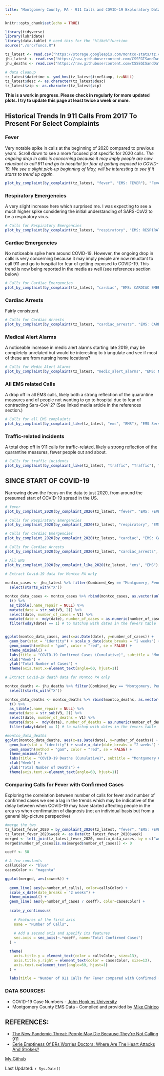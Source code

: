 ```yaml
---
title: "Montgomery County, PA - 911 Calls and COVID-19 Exploratory Data Analysis"
---
```


```r
knitr::opts_chunk$set(echo = TRUE)
```


```r
library(tidyverse)
library(lubridate)
library(data.table) # need this for the "%like%"function
source("./src/funcs.R")
```

```r
tz_latest <- read.csv("https://storage.googleapis.com/montco-stats/tz.csv")
jhu_latest <- read.csv("https://raw.githubusercontent.com/CSSEGISandData/COVID-19/master/csse_covid_19_data/csse_covid_19_time_series/time_series_covid19_confirmed_US.csv")
jhu_deaths <- read.csv("https://raw.githubusercontent.com/CSSEGISandData/COVID-19/master/csse_covid_19_data/csse_covid_19_time_series/time_series_covid19_deaths_US.csv")
```


```r
# data cleanup
tz_latest$datetime <- ymd_hms(tz_latest$timeStamp, tz=NULL)
tz_latest$desc <- as.character(tz_latest$desc)
tz_latest$zip <- as.character(tz_latest$zip)

```
**This is a work in progress. Please check in regularly for more updated plots. I try to update this page at least twice a week or more.**

## Historical Trends In 911 Calls From 2017 To Present For Select Complaints

### Fever
Very notable spike in calls at the beginning of 2020 compared to previous years.  Scroll down to see a more focused plot specific for 2020 calls.
*The ongoing drop in calls is concerning because it may imply people are now reluctant to call 911 and go to hospital for fear of getting exposed to COVID-19. We see a slight pick-up beginning of May, will be interesting to see if it starts to trend up again.*


```r

plot_by_complaint(by_complaint(tz_latest, "fever", "EMS: FEVER"), "Fever")

```

### Respiratory Emergencies
A very slight increase here which surprised me. I was expecting to see a much higher spike considering the initial understanding of SARS-CoV2 to be a respiratory virus.  

```r
# Calls for Respiratory Emergencies
plot_by_complaint(by_complaint(tz_latest, "respiratory", "EMS: RESPIRATORY EMERGENCY"), "Respiratory Emergencies")

```

### Cardiac Emergencies
No noticeable spike here around COVID-19. However, the ongoing drop in calls is very concerning because it may imply people are now reluctant to call 911 and go to hospital for fear of getting exposed to COVID-19.  This trend is now being reported in the media as well (see references section below)


```r
# Calls for Cardiac Emergencies
plot_by_complaint(by_complaint(tz_latest, "cardiac", "EMS: CARDIAC EMERGENCY"), "Cardiac Emergencies")

```

### Cardiac Arrests
Fairly consistent. 

```r
# Calls for Cardiac Arrests
plot_by_complaint(by_complaint(tz_latest, "cardiac_arrests", "EMS: CARDIAC ARREST"), "Cardiac Arrests")

```

### Medical Alert Alarms
A noticeable increase in medic alert alarms starting late 2019, may be completely unrelated but would be interesting to triangulate and see if most of these are from nursing home locations?

```r
# Calls for Medic Alert Alarms
plot_by_complaint(by_complaint(tz_latest, "medic_alert_alarms", "EMS: MEDICAL ALERT ALARM"), "Medical Alert Alarms")

```

### All EMS related Calls
A drop off in all EMS calls, likely both a strong reflection of the quarantine measures and of people not wanting to go to hospital due to fear of contracting Sars-CoV-2? (See linked media article in the references section.)

```r
# Calls for all EMS complaints
plot_by_complaint(by_complaint_like(tz_latest, "ems", "EMS"), "EMS Services (all)")
```


### Traffic-related incidents
A total drop off in 911 calls for traffic-related, likely a strong reflection of the quarantine measures, fewer people out and about.

```r
# Calls for traffic incidents
plot_by_complaint(by_complaint_like(tz_latest, "traffic", "Traffic"), "Traffic-Related Incidents")

```


## SINCE START OF COVID-19
Narrowing down the focus on the data to just 2020, from around the presumed start of COVID-19 spread in the US.


```r

# fever
plot_by_complaint_2020(by_complaint_2020(tz_latest, "fever", "EMS: FEVER"), "Fever")

# Calls for Respiratory Emergencies
plot_by_complaint_2020(by_complaint_2020(tz_latest, "respiratory", "EMS: RESPIRATORY EMERGENCY"), "Respiratory Emergencies")

# Calls for Cardiac Emergencies
plot_by_complaint_2020(by_complaint_2020(tz_latest, "cardiac", "EMS: CARDIAC EMERGENCY"), "Cardiac Emergencies")

# Calls for Cardiac Arrests
plot_by_complaint_2020(by_complaint_2020(tz_latest, "cardiac_arrests", "EMS: CARDIAC ARREST"), "Cardiac Arrests")

# All EMS
plot_by_complaint_2020(by_complaint_like_2020(tz_latest, "ems", "EMS"), "All EMS")

```

```r
# Extract Covid-19 data for Montco PA only
  
montco_cases <- jhu_latest %>% filter(Combined_Key == "Montgomery, Pennsylvania, US") %>%
  select(starts_with("X")) 

montco_data_cases <- montco_cases %>% rbind(montco_cases, as.vector(unlist(str_split(colnames(montco_cases), " ")))) %>%
  t() %>%
  as_tibble(.name_repair = NULL) %>%
  mutate(date = str_sub(V3, 2)) %>%
  select(date, number_of_cases = V1) %>%
  mutate(date =  mdy(date), number_of_cases = as.numeric(number_of_cases)) %>%
  filter(wday(date) == 1) # to matchup with dates in the fevers table


ggplot(montco_data_cases, aes(x=as.Date(date), y=number_of_cases)) +
  geom_bar(stat = "identity") + scale_x_date(date_breaks = "2 weeks") + 
  geom_smooth(method = "gam", color = "red", se = FALSE) +
  theme_minimal() +
  labs(title = "COVID-19 Confirmed Cases (Cumulative)", subtitle = "Montgomery County, PA (tuesdays") +
  xlab("Week") +
  ylab("Total Number of Cases") +
  theme(axis.text.x=element_text(angle=60, hjust=1))
```

```r
# Extract Covid-19 death data for Montco PA only

montco_deaths <- jhu_deaths %>% filter(Combined_Key == "Montgomery, Pennsylvania, US") %>%
  select(starts_with("X"))

montco_data_deaths <- montco_deaths %>% rbind(montco_deaths, as.vector(unlist(str_split(colnames(montco_deaths), " ")))) %>%
  t() %>%
  as_tibble(.name_repair = NULL) %>%
  mutate(date = str_sub(V3, 2)) %>%
  select(date, number_of_deaths = V1) %>%
  mutate(date =  mdy(date), number_of_deaths = as.numeric(number_of_deaths)) %>%
  filter(wday(date) == 1) # to matchup with dates in the fevers table

#montco_data_deaths
ggplot(montco_data_deaths, aes(x=as.Date(date), y=number_of_deaths)) +
  geom_bar(stat = "identity") + scale_x_date(date_breaks = "2 weeks") + 
  geom_smooth(method = "gam", color = "red", se = FALSE) +
  theme_minimal() +
  labs(title = "COVID-19 Deaths (Cumulative)", subtitle = "Montgomery County, PA (Tuesdays") +
  xlab("Week") +
  ylab("Total Number of Deaths") +
  theme(axis.text.x=element_text(angle=60, hjust=1))
```


### Comparing Calls for Fever with Confirmed Cases 
Exploring the correlation between number of calls for fever and number of confirmed cases we see a lag in the trends which may be indicative of the delay between when COVID-19 may have started affecting people in the area vs when confirmation of diagnosis (not an individual basis but from a general big-picture perspective)
```r
#merge the two
tz_latest_fever_2020 = by_complaint_2020(tz_latest, "fever", "EMS: FEVER")
tz_latest_fever_2020$week <- as.Date(tz_latest_fever_2020$week)
merged <- left_join(tz_latest_fever_2020, montco_data_cases, by = c("week" = "date"))
merged$number_of_cases[is.na(merged$number_of_cases)] <- 0

```

```r
coeff <- 50

# A few constants
callsColor <- "blue"
casesColor <- "magenta"

ggplot(merged, aes(x=week)) +
  
  geom_line( aes(y=number_of_calls), color=callsColor) +
  scale_x_date(date_breaks = "2 weeks") +
  theme_minimal() +
  geom_line( aes(y=number_of_cases / coeff), color=casesColor) +
  
  scale_y_continuous(
    
    # Features of the first axis
    name = "Number of Calls",
    
    # Add a second axis and specify its features
    sec.axis = sec_axis(~.*coeff, name="Total Confirmed Cases")
  ) + 

  theme(
    axis.title.y = element_text(color = callsColor, size=13),
    axis.title.y.right = element_text(color = casesColor, size=13),
    axis.text.x=element_text(angle=60, hjust=1)
  ) +

  labs(title = "Number of 911 Calls for Fever compared with Confirmed (cumulative) Cases", subtitle = "Montgomery County, PA")
```

### DATA SOURCES:
* COVID-19 Case Numbers - <a href="https://coronavirus.jhu.edu/map.html">John Hopkins University</a>
* Montgomery County EMS Data - Compiled and provided by <a href=https://www.kaggle.com/mchirico/montcoalert>  Mike Chirico</a> 

## REFERENCES:
* <a href="https://www.acc.org/latest-in-cardiology/articles/2020/04/22/13/36/the-new-pandemic-threat-people-may-die-because-theyre-not-calling-911-coronavirus-disease-2019-covid-19">The New Pandemic Threat: People May Die Because They’re Not Calling 911</a>
* <a href="https://www.npr.org/sections/health-shots/2020/05/06/850454989/eerie-emptiness-of-ers-worries-doctors-where-are-the-heart-attacks-and-strokes">Eerie Emptiness Of ERs Worries Doctors: Where Are The Heart Attacks And Strokes?</a>

<a href="https://github.com/marymlucas">My Github</a> 

Last Updated: `r Sys.Date()`

